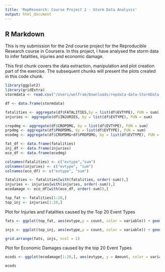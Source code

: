 ```yaml
---
title: 'RepResearch: Course Project 2 - Storm Data Analysis'
output: html_document
---
```


## R Markdown

This is my submission for the 2nd course project for the Reproducible Research course in Coursera. In this project, I have analysed the storm data to infer fatalities, injuries and economic damage.

This first chunk covers the data extraction, manipulation and plot creation part of the exercise. The subsequent chunks will present the plots created in this code chunk.

```r

library(ggplot2)
library(gridExtra)
stormdata <- read.csv("/Users/wolfram/Downloads/repdata-data-StormData.csv", header = TRUE, sep = ',')

df <- data.frame(stormdata)

fatalities <- aggregate(df$FATALITIES,by = list(df$EVTYPE), FUN = sum)
injuries <- aggregate(df$INJURIES, by = list(df$EVTYPE), FUN = sum)

cropdmg <- aggregate(df$CROPDMG, by = list(df$EVTYPE), FUN = sum)
prpdmg <- aggregate(df$PROPDMG, by = list(df$EVTYPE), FUN = sum)
ecodmg <- aggregate(df$CROPDMG+df$PROPDMG, by = list(df$EVTYPE), FUN = sum)

fat_df <- data.frame(fatalities)
inj_df <- data.frame(injuries)
eco_df <- data.frame(ecodmg)

colnames(fatalities) <- c("evtype","sum")
colnames(injuries) <- c("evtype", "sum")
colnames(eco_df) <- c("evtype", "sum")

fatalities <- fatalities[with(fatalities, order(-sum)),]
injuries <- injuries[with(injuries, order(-sum)),]
ecodamage <- eco_df[with(eco_df, order(-sum)),]

top_fat <- fatalities[1:20,]
top_inj <- injuries[1:20,]

```

Plot for Injuries and Fatalities caused by the Top 20 Event Types

```r
fats <- ggplot(top_fat, aes(evtype,y = count, color = variable)) + geom_point(aes(y = sum, col = "sum")) + theme(axis.text.x=element_text(angle=60, hjust =1))+ggtitle("Top Fatality Factors in the Country") 

injs <- ggplot(top_inj, aes(evtype,y = count, color = variable)) + geom_point(aes(y = sum, col = "sum")) + theme(axis.text.x=element_text(angle=60, hjust =1))+ggtitle("Top Injury Factors in the Country")

grid.arrange(fats, injs, ncol = 1)
```

Plot for Economic Damages caused by the top 20 Event Types

``` r
ecods <- ggplot(ecodamage[1:20,], aes(evtype, y = Amount, color = variable)) + geom_point(aes(y = sum/1000000, col = "sum")) + theme(axis.text.x=element_text(angle=60, hjust =1))+ggtitle("Top Economic Damage Contributors")

ecods
```

